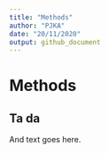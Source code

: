 ```yaml
---
title: "Methods"
author: "PJKA"
date: "20/11/2020"
output: github_document
---
```

# Methods

## Ta da

And text goes here.